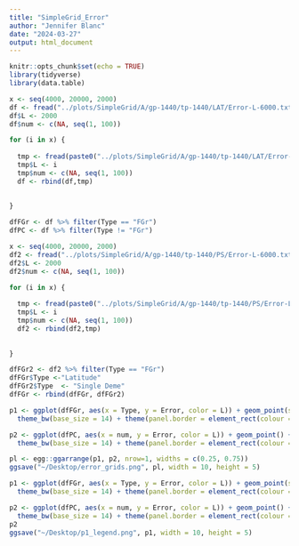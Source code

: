 ```yaml
---
title: "SimpleGrid_Error"
author: "Jennifer Blanc"
date: "2024-03-27"
output: html_document
---
```


```r
knitr::opts_chunk$set(echo = TRUE)
library(tidyverse)
library(data.table)
```

```r
x <- seq(4000, 20000, 2000)
df <- fread("../plots/SimpleGrid/A/gp-1440/tp-1440/LAT/Error-L-6000.txt")
df$L <- 2000
df$num <- c(NA, seq(1, 100))

for (i in x) {
  
  tmp <- fread(paste0("../plots/SimpleGrid/A/gp-1440/tp-1440/LAT/Error-L-", i, ".txt"))
  tmp$L <- i
  tmp$num <- c(NA, seq(1, 100))
  df <- rbind(df,tmp)
  
  
}

dfFGr <- df %>% filter(Type == "FGr")
dfPC <- df %>% filter(Type != "FGr")
```

```r
x <- seq(4000, 20000, 2000)
df2 <- fread("../plots/SimpleGrid/A/gp-1440/tp-1440/PS/Error-L-6000.txt")
df2$L <- 2000
df2$num <- c(NA, seq(1, 100))

for (i in x) {
  
  tmp <- fread(paste0("../plots/SimpleGrid/A/gp-1440/tp-1440/PS/Error-L-", i, ".txt"))
  tmp$L <- i
  tmp$num <- c(NA, seq(1, 100))
  df2 <- rbind(df2,tmp)
  
  
}

dfFGr2 <- df2 %>% filter(Type == "FGr")
dfFGr$Type <-"Latitude"
dfFGr2$Type  <- "Single Deme"
dfFGr <- rbind(dfFGr, dfFGr2)
```


```r
p1 <- ggplot(dfFGr, aes(x = Type, y = Error, color = L)) + geom_point(size=3) + ylim(0,1.05) +
  theme_bw(base_size = 14) + theme(panel.border = element_rect(colour = "black", fill=NA, size=1), axis.text.x = element_text(size = 8, color = "black"), legend.position = "none",  panel.grid.minor = element_line(linetype = 'dashed')) + xlab(TeX("$\\hat{F}_{Gr}$")) + geom_hline(yintercept = 0, color = "red") + ylab("Error") + scale_color_gradient(low = "navy", high = "cadetblue1")

p2 <- ggplot(dfPC, aes(x = num, y = Error, color = L)) + geom_point() + ylim(0, 1.05) + geom_point(size=3) + 
  theme_bw(base_size = 14) + theme(panel.border = element_rect(colour = "black", fill=NA, size=1), axis.text.x = element_text(size = 8, color = "black"), legend.position = "none", panel.grid.minor = element_line(linetype = 'dashed')) + xlab("Principal Components") + geom_hline(yintercept = 0, color = "red") + geom_vline(xintercept = 35, color = "black", linewidth=1.2, linetype = "longdash") + ylab("Error Lower Bound") + scale_color_continuous(low = "red4",high = "red1")

pl <- egg::ggarrange(p1, p2, nrow=1, widths = c(0.25, 0.75))
ggsave("~/Desktop/error_grids.png", pl, width = 10, height = 5)
```

```r
p1 <- ggplot(dfFGr, aes(x = Type, y = Error, color = L)) + geom_point(size=3) + ylim(0,1.05) +
  theme_bw(base_size = 14) + theme(panel.border = element_rect(colour = "black", fill=NA, size=1), axis.text.x = element_text(size = 8, color = "black"),  panel.grid.minor = element_line(linetype = 'dashed')) + xlab(TeX("$\\hat{F}_{Gr}$")) + geom_hline(yintercept = 0, color = "red") + ylab("Error") + scale_color_gradient(low = "navy", high = "cadetblue1", breaks = c(2000, 8000, 14000, 20000))

p2 <- ggplot(dfPC, aes(x = num, y = Error, color = L)) + geom_point() + ylim(0, 1.05) + geom_point(size=3) + 
  theme_bw(base_size = 14) + theme(panel.border = element_rect(colour = "black", fill=NA, size=1), axis.text.x = element_text(size = 8, color = "black"), panel.grid.minor = element_line(linetype = 'dashed')) + xlab("Principal Components") + geom_hline(yintercept = 0, color = "red") + geom_vline(xintercept = 35, color = "black", linewidth=1.2, linetype = "longdash") + ylab("Error Lower Bound") + scale_color_continuous(low = "red4",high = "red1",breaks = c(2000, 8000, 14000, 20000))
p2
ggsave("~/Desktop/p1_legend.png", p1, width = 10, height = 5)
```





